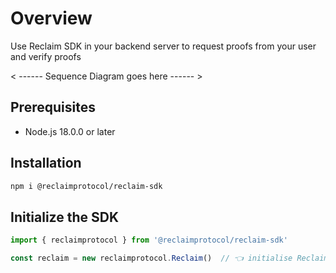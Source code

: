 # Overview

Use Reclaim SDK in your backend server to request proofs from your user and verify proofs

< ------ Sequence Diagram goes here ------ >

## Prerequisites

- Node.js 18.0.0 or later

## Installation

```bash copy
npm i @reclaimprotocol/reclaim-sdk
```

## Initialize the SDK

```js copy
import { reclaimprotocol } from '@reclaimprotocol/reclaim-sdk' 

const reclaim = new reclaimprotocol.Reclaim()  // 👈 initialise Reclaim class
```